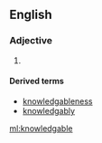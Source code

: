 ==English==

===Adjective===
{{en-adj}}

# {{alternative spelling of|knowledgeable|lang=en}}

====Derived terms====
* [[knowledgableness]]
* [[knowledgably]]

[[ml:knowledgable]]